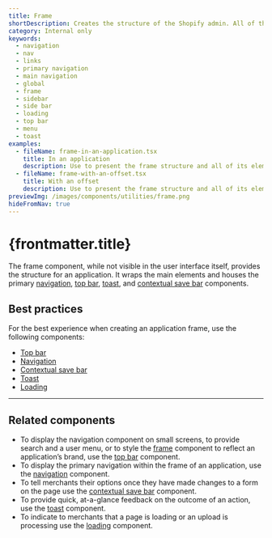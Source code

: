 ```yaml
---
title: Frame
shortDescription: Creates the structure of the Shopify admin. All of the main sections of the admin are nested in the frame.
category: Internal only
keywords:
  - navigation
  - nav
  - links
  - primary navigation
  - main navigation
  - global
  - frame
  - sidebar
  - side bar
  - loading
  - top bar
  - menu
  - toast
examples:
  - fileName: frame-in-an-application.tsx
    title: In an application
    description: Use to present the frame structure and all of its elements.
  - fileName: frame-with-an-offset.tsx
    title: With an offset
    description: Use to present the frame structure and all of its elements with an offset provided to the theme.
previewImg: /images/components/utilities/frame.png
hideFromNav: true
---
```


# {frontmatter.title}

<Lede>

The frame component, while not visible in the user interface itself, provides the structure for an application. It wraps the main elements and houses the primary [navigation](https://polaris.shopify.com/components/navigation/navigation), [top bar](https://polaris.shopify.com/components/top-bar), [toast](https://polaris.shopify.com/components/feedback-indicators/toast), and [contextual save bar](https://polaris.shopify.com/components/contextual-save-bar) components.

</Lede>

<Examples />

<Props componentName={frontmatter.title} />

## Best practices

For the best experience when creating an application frame, use the following components:

- [Top bar](https://polaris.shopify.com/components/top-bar)
- [Navigation](https://polaris.shopify.com/components/navigation/navigation)
- [Contextual save bar](https://polaris.shopify.com/components/contextual-save-bar)
- [Toast](https://polaris.shopify.com/components/feedback-indicators/toast)
- [Loading](https://polaris.shopify.com/components/loading)

---

## Related components

- To display the navigation component on small screens, to provide search and a user menu, or to style the [frame](https://polaris.shopify.com/components/frame) component to reflect an application’s brand, use the [top bar](https://polaris.shopify.com/components/top-bar) component.
- To display the primary navigation within the frame of an application, use the [navigation](https://polaris.shopify.com/components/navigation/navigation) component.
- To tell merchants their options once they have made changes to a form on the page use the [contextual save bar](https://polaris.shopify.com/components/contextual-save-bar) component.
- To provide quick, at-a-glance feedback on the outcome of an action, use the [toast](https://polaris.shopify.com/components/feedback-indicators/toast) component.
- To indicate to merchants that a page is loading or an upload is processing use the [loading](https://polaris.shopify.com/components/loading) component.
